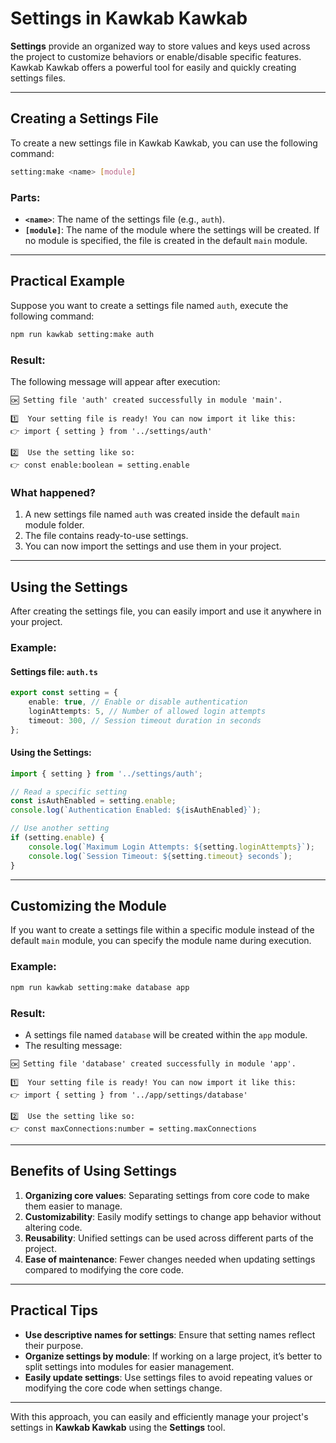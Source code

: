 # Settings in Kawkab Kawkab

**Settings** provide an organized way to store values and keys used across the project to customize behaviors or enable/disable specific features. Kawkab Kawkab offers a powerful tool for easily and quickly creating settings files.

---

## Creating a Settings File

To create a new settings file in Kawkab Kawkab, you can use the following command:

```bash
setting:make <name> [module]
```

### Parts:
- **`<name>`**: The name of the settings file (e.g., `auth`).
- **`[module]`**: The name of the module where the settings will be created. If no module is specified, the file is created in the default `main` module.

---

## Practical Example

Suppose you want to create a settings file named `auth`, execute the following command:

```bash
npm run kawkab setting:make auth
```

### Result:
The following message will appear after execution:

```
🆗 Setting file 'auth' created successfully in module 'main'.

1️⃣  Your setting file is ready! You can now import it like this:
👉 import { setting } from '../settings/auth'

2️⃣  Use the setting like so:
👉 const enable:boolean = setting.enable
```

### What happened?
1. A new settings file named `auth` was created inside the default `main` module folder.
2. The file contains ready-to-use settings.
3. You can now import the settings and use them in your project.

---

## Using the Settings

After creating the settings file, you can easily import and use it anywhere in your project.

### Example:
#### Settings file: `auth.ts`
```ts
export const setting = {
    enable: true, // Enable or disable authentication
    loginAttempts: 5, // Number of allowed login attempts
    timeout: 300, // Session timeout duration in seconds
};
```

#### Using the Settings:
```ts
import { setting } from '../settings/auth';

// Read a specific setting
const isAuthEnabled = setting.enable;
console.log(`Authentication Enabled: ${isAuthEnabled}`);

// Use another setting
if (setting.enable) {
    console.log(`Maximum Login Attempts: ${setting.loginAttempts}`);
    console.log(`Session Timeout: ${setting.timeout} seconds`);
}
```

---

## Customizing the Module

If you want to create a settings file within a specific module instead of the default `main` module, you can specify the module name during execution.

### Example:
```bash
npm run kawkab setting:make database app
```

### Result:
- A settings file named `database` will be created within the `app` module.
- The resulting message:
```
🆗 Setting file 'database' created successfully in module 'app'.

1️⃣  Your setting file is ready! You can now import it like this:
👉 import { setting } from '../app/settings/database'

2️⃣  Use the setting like so:
👉 const maxConnections:number = setting.maxConnections
```

---

## Benefits of Using Settings

1. **Organizing core values**: Separating settings from core code to make them easier to manage.
2. **Customizability**: Easily modify settings to change app behavior without altering code.
3. **Reusability**: Unified settings can be used across different parts of the project.
4. **Ease of maintenance**: Fewer changes needed when updating settings compared to modifying the core code.

---

## Practical Tips

- **Use descriptive names for settings**: Ensure that setting names reflect their purpose.
- **Organize settings by module**: If working on a large project, it’s better to split settings into modules for easier management.
- **Easily update settings**: Use settings files to avoid repeating values or modifying the core code when settings change.

---

With this approach, you can easily and efficiently manage your project's settings in **Kawkab Kawkab** using the **Settings** tool.